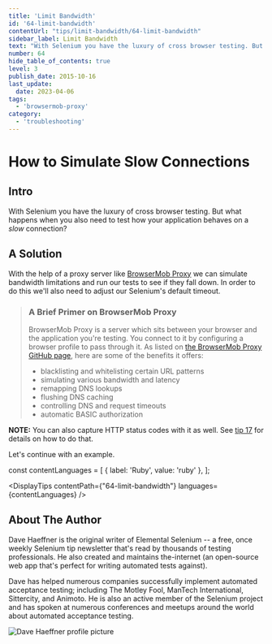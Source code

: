 ```yaml
---
title: 'Limit Bandwidth'
id: '64-limit-bandwidth'
contentUrl: "tips/limit-bandwidth/64-limit-bandwidth"
sidebar_label: Limit Bandwidth
text: "With Selenium you have the luxury of cross browser testing. But what happens when you also need to test how your application behaves on a _slow_ connection?"
number: 64
hide_table_of_contents: true
level: 3
publish_date: 2015-10-16
last_update:
  date: 2023-04-06
tags:
  - 'browsermob-proxy'
category:
  - 'troubleshooting'
---
```


# How to Simulate Slow Connections

## Intro

With Selenium you have the luxury of cross browser testing. But what happens when you also need to test how
your application behaves on a _slow_ connection?

## A Solution

With the help of a proxy server like [BrowserMob Proxy](http://bmp.lightbody.net/) we can simulate bandwidth limitations and run our
tests to see if they fall down. In order to do this we'll also need to adjust our Selenium's default timeout.

>### A Brief Primer on BrowserMob Proxy
>
>BrowserMob Proxy is a server which sits between your browser and the application you're testing. You connect
>to it by configuring a browser profile to pass through it. As listed on
>[the BrowserMob Proxy GitHub page](https://github.com/lightbody/browsermob-proxy#features-and-usage), here are some
>of the benefits it offers:
>
>+ blacklisting and whitelisting certain URL patterns
>+ simulating various bandwidth and latency
>+ remapping DNS lookups
>+ flushing DNS caching
>+ controlling DNS and request timeouts
>+ automatic BASIC authorization

__NOTE:__ You can also capture HTTP status codes with it as well. See [tip 17](/tips/17-retrieve-http-status-codes) for details on how to do that.

Let's continue with an example.



const contentLanguages = [
    { label: 'Ruby', value: 'ruby' },
];

<DisplayTips contentPath={"64-limit-bandwidth"} languages={contentLanguages} />


## About The Author

Dave Haeffner is the original writer of Elemental Selenium -- a free, once weekly Selenium tip newsletter that's read
by thousands of testing professionals. He also created and maintains the-internet (an open-source web app that's
perfect for writing automated tests against).

Dave has helped numerous companies successfully implement automated acceptance testing; including The Motley Fool,
ManTech International, Sittercity, and Animoto. He is also an active member of the Selenium project and has spoken
at numerous conferences and meetups around the world about automated acceptance testing.

![Dave Haeffner profile picture](/img/authors/dave-haeffner.jpeg#author-img 'a title')




